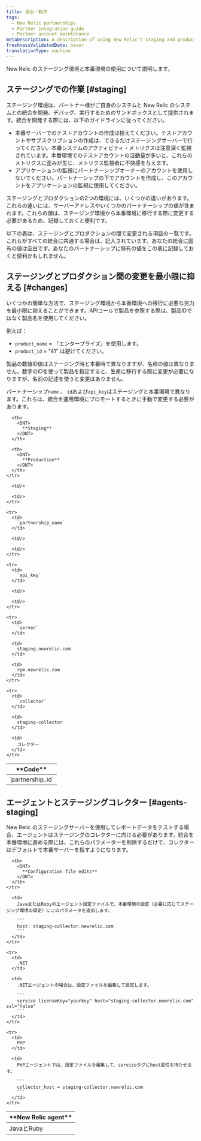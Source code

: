 ```yaml
---
title: 演出・制作
tags:
  - New Relic partnerships
  - Partner integration guide
  - Partner account maintenance
metaDescription: A description of using New Relic's staging and production environments for partners.
freshnessValidatedDate: never
translationType: machine
---
```


New Relic のステージング環境と本番環境の使用について説明します。

## ステージングでの作業 [#staging]

ステージング環境は、パートナー様がご自身のシステムと New Relic のシステムとの統合を開発、デバッグ、実行するためのサンドボックスとして提供されます。統合を開発する際には、以下のガイドラインに従ってください。

* 本番サーバーでのテストアカウントの作成は控えてください。テストアカウントやサブスクリプションの作成は、できるだけステージングサーバーで行ってください。本番システムのアクティビティ・メトリクスは注意深く監視されています。本番環境でのテストアカウントの活動量が多いと、これらのメトリクスに歪みが生じ、メトリクス監視者に不快感を与えます。
* アプリケーションの監視にパートナーシップオーナーのアカウントを使用しないでください。パートナーシップの下でアカウントを作成し、このアカウントをアプリケーションの監視に使用してください。

ステージングとプロダクションの2つの環境には、いくつかの違いがあります。これらの違いには、サーバーアドレスやいくつかのパートナーシップの値が含まれます。これらの値は、ステージング環境から本番環境に移行する際に変更する必要があるため、記録しておくと便利です。

以下の表は、ステージングとプロダクションの間で変更される項目の一覧です。これらがすべての統合に共通する場合は、記入されています。あなたの統合に固有の値は空白です。あなたのパートナーシップに特有の値をこの表に記録しておくと便利かもしれません。

## ステージングとプロダクション間の変更を最小限に抑える [#changes]

いくつかの簡単な方法で、ステージング環境から本番環境への移行に必要な労力を最小限に抑えることができます。APIコールで製品を参照する際は、製品IDではなく製品名を使用してください。

例えば：

* `product_name` = 「エンタープライズ」を使用します。
* `product_id` = "41" は避けてください。

製品の数値ID値はステージング時と本番時で異なりますが、名称の値は異なりません。数字のIDを使って製品を指定すると、生産に移行する際に変更が必要になりますが、名前の記述を使うと変更はありません。

パートナーシップ`name` 、 `id`および`api_key`はステージングと本番環境で異なります。これらは、統合を運用環境にプロモートするときに手動で変更する必要があります。

<table>
  <thead>
    <tr>
      <th>
        <DNT>
          **Code**
        </DNT>
      </th>

      <th>
        <DNT>
          **Staging**
        </DNT>
      </th>

      <th>
        <DNT>
          **Production**
        </DNT>
      </th>
    </tr>
  </thead>

  <tbody>
    <tr>
      <td>
        `partnership_id`
      </td>

      <td/>

      <td/>
    </tr>

    <tr>
      <td>
        `partnership_name`
      </td>

      <td/>

      <td/>
    </tr>

    <tr>
      <td>
        `api_key`
      </td>

      <td/>

      <td/>
    </tr>

    <tr>
      <td>
        `server`
      </td>

      <td>
        staging.newrelic.com
      </td>

      <td>
        rpm.newrelic.com
      </td>
    </tr>

    <tr>
      <td>
        `collector`
      </td>

      <td>
        staging-collector
      </td>

      <td>
        コレクター
      </td>
    </tr>
  </tbody>
</table>

## エージェントとステージングコレクター [#agents-staging]

New Relic のステージングサーバーを使用してレポートデータをテストする場合、エージェントはステージングのコレクターに向ける必要があります。統合を本番環境に進める際には、これらのパラメーターを削除するだけで、コレクターはデフォルトで本番サーバーを指すようになります。

<table>
  <thead>
    <tr>
      <th width={150}>
        <DNT>
          **New Relic agent**
        </DNT>
      </th>

      <th>
        <DNT>
          **Configuration file edits**
        </DNT>
      </th>
    </tr>
  </thead>

  <tbody>
    <tr>
      <td>
        JavaとRuby
      </td>

      <td>
        JavaまたはRubyのエージェント設定ファイルで、本番環境の設定（必要に応じてステージング環境の設定）にこのパラメータを追加します。

        ```
        host: staging-collector.newrelic.com
        ```
      </td>
    </tr>

    <tr>
      <td>
        .NET
      </td>

      <td>
        .NETエージェントの場合は、設定ファイルを編集して設定します。

        ```
        service licenseKey="yourkey" host="staging-collector.newrelic.com" ssl="false"
        ```
      </td>
    </tr>

    <tr>
      <td>
        PHP
      </td>

      <td>
        PHPエージェントでは、設定ファイルを編集して、serviceタグにhost属性を持たせます。

        ```
        collector_host = staging-collector.newrelic.com
        ```
      </td>
    </tr>
  </tbody>

  <tbody/>
</table>

